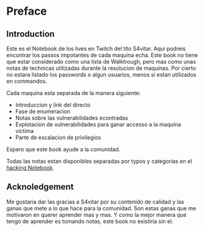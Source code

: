 # Preface {-}

## Introduction {-}

Este es el Notebook de los lives en Twitch del tito S4vitar. Aqui podreis encontrar los passos impotantes de cada maquina
echa. Este book no tiene que estar considerado como una lista de Walktrough, pero mas como unas notas de technicas utilizadas
durante la resolucion de maquinas. Por cierto no estara listado los passwords o algun usuarios, menos si estan utilizados en 
commandos.

Cada maquina esta separada de la manera siguiente:

- Introduccion y link del directo
- Fase de enumeracion
- Notas sobre las vulnerabilidades econtradas
- Explotacion de vulnerabilidades para ganar accesso a la maquina victima
- Parte de escalacion de privilegios

Espero que este book ayude a la comunidad. 

Todas las notas estan disponibles separadas por typos y categorias en el [hacking Notebook](https://looping404.michellopez.org).

## Acknoledgement {-}

Me gustaria dar las gracias a S4vitar por su contenido de calidad y las ganas que mete a lo que hace para la comunidad.
Son estas ganas que me motivaron en querer aprender mas y mas. Y como la mejor manera que tengo de aprender es tomando notas,
este book no existiria sin el.
